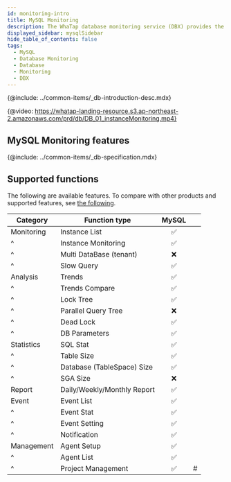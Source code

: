 ```yaml
---
id: monitoring-intro
title: MySQL Monitoring
description: The WhaTap database monitoring service (DBX) provides the performance monitoring service by collecting data based on queries.
displayed_sidebar: mysqlSidebar
hide_table_of_contents: false
tags:
  - MySQL
  - Database Monitoring
  - Database
  - Monitoring
  - DBX
---
```



{@include: ../common-items/_db-introduction-desc.mdx} 

{@video: https://whatap-landing-resource.s3.ap-northeast-2.amazonaws.com/prd/db/DB_01_instanceMonitoring.mp4}

## MySQL Monitoring features

<Xclude product='mysql-rds'>
  <CommonCont />
</Xclude>

<InDoc product='mysql-rds'>
  <RdsCont/>
</InDoc>

{@include: ../common-items/_db-specification.mdx}

## Supported functions

The following are available features. To compare with other products and supported features, see [the following](../support-env#compare-db).

| Category   | Function type               |              MySQL              |    |
| ---------- | --------------------------- | :-----------------------------: | -- |
| Monitoring | Instance List               | <span class='emoji-ok'>✅</span> |    |
| ^          | Instance Monitoring         | <span class='emoji-ok'>✅</span> |    |
| ^          | Multi DataBase (tenant)     | <span class='emoji-no'>❌</span> |    |
| ^          | Slow Query                  | <span class='emoji-ok'>✅</span> |    |
| Analysis   | Trends                      | <span class='emoji-ok'>✅</span> |    |
| ^          | Trends Compare              | <span class='emoji-ok'>✅</span> |    |
| ^          | Lock Tree                   | <span class='emoji-ok'>✅</span> |    |
| ^          | Parallel Query Tree         | <span class='emoji-no'>❌</span> |    |
| ^          | Dead Lock                   | <span class='emoji-ok'>✅</span> |    |
| ^          | DB Parameters               | <span class='emoji-ok'>✅</span> |    |
| Statistics | SQL Stat                    | <span class='emoji-ok'>✅</span> |    |
| ^          | Table Size                  | <span class='emoji-ok'>✅</span> |    |
| ^          | Database (TableSpace) Size  | <span class='emoji-ok'>✅</span> |    |
| ^          | SGA Size                    | <span class='emoji-no'>❌</span> |    |
| Report     | Daily/Weekly/Monthly Report | <span class='emoji-ok'>✅</span> |    |
| Event      | Event List                  | <span class='emoji-ok'>✅</span> |    |
| ^          | Event Stat                  | <span class='emoji-ok'>✅</span> |    |
| ^          | Event Setting               | <span class='emoji-ok'>✅</span> |    |
| ^          | Notification                | <span class='emoji-ok'>✅</span> |    |
| Management | Agent Setup                 | <span class='emoji-ok'>✅</span> |    |
| ^          | Agent List                  | <span class='emoji-ok'>✅</span> |    |
| ^          | Project Management          | <span class='emoji-ok'>✅</span> | #  |
